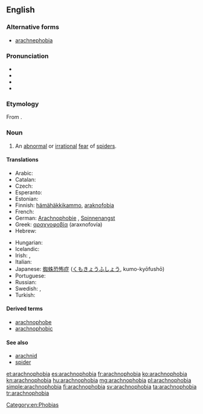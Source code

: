 ==English==
===Alternative forms===
* [[arachnephobia]]

===Pronunciation===
* {{enPR|a-rach*no-pho*bi-a}}
* {{IPA|/æˌɻæknəˈfəʊbɪə/}}
* {{audio|en-us-arachnophobia.ogg|Audio (US)}}
* {{rhymes|əʊbiə}}

===Etymology===
From {{etyl|grc}} {{term|ἀράχνη|tr=arachnē||spider|lang=grc}} {{suffix||phobia}}.

===Noun===
{{wikipedia}}
{{en-noun|-|s}}

# An [[abnormal]] or [[irrational]] [[fear]] of [[spider]]s.

====Translations====
{{trans-top|an abnormal or irrational fear of spiders}}
* Arabic: {{t-|ar|رهاب العناكب|m}}
* Catalan: {{t-|ca|aracnofòbia|f}}
* Czech: {{t-|cs|arachnofobie|f}}
* Esperanto: {{t-|eo|araneofobio}}
* Estonian: {{t+|et|arahnofoobia}}
* Finnish: [[hämähäkkikammo]], [[araknofobia]]
* French: {{t+|fr|arachnophobie}}
* German: [[Arachnophobie]] {{f}}, [[Spinnenangst]] {{f}}
* Greek: [[αραχνοφοβία]] (araxnofovía) {{f}}
* Hebrew: {{t+|he|ארכנופוביה}}
{{trans-mid}}
* Hungarian: {{t-|hu|araknofóbia}}
* Icelandic: {{t-|is|köngullóafælni|f}}
* Irish: {{t-|ga|aracnafóibe|f}}, {{t-|ga|uamhan damhán alla|m}}
* Italian: {{t+|it|aracnofobia|f}}
* Japanese: [[蜘蛛恐怖症]] ([[くもきょうふしょう]], kumo-kyōfushō)
* Portuguese: {{t+|pt|aracnofobia|f}}
* Russian: {{t-|ru|арахнофобия|f|sc=Cyrl|alt=арахнофо́бия|tr=araxnofóbija}}
* Swedish: {{t-|sv|arachnofobi|c}}, {{t-|sv|spindelfobi|c}}
* Turkish: {{t+|tr|araknofobi}}
{{trans-bottom}}

====Derived terms====
* [[arachnophobe]]
* [[arachnophobic]]

====See also====
* [[arachnid]]
* [[spider]]

[[Category:en:Phobias]]

[[et:arachnophobia]]
[[es:arachnophobia]]
[[fr:arachnophobia]]
[[ko:arachnophobia]]
[[kn:arachnophobia]]
[[hu:arachnophobia]]
[[mg:arachnophobia]]
[[pl:arachnophobia]]
[[simple:arachnophobia]]
[[fi:arachnophobia]]
[[sv:arachnophobia]]
[[ta:arachnophobia]]
[[tr:arachnophobia]]